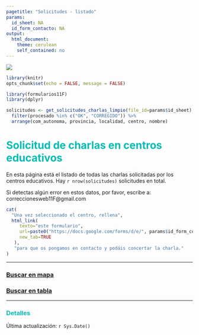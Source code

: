 ```yaml
---
pagetitle: "Solicitudes - listado"
params:
  id_sheet: NA
  id_form_contacto: NA
output: 
  html_document: 
    theme: cerulean
    self_contained: no
---
```



[![](https://raw.githubusercontent.com/11defebrero/assets/main/images/banner11F.png)](https://11defebrero.org/)


<style type="text/css">

h1 {
  color: #00BCB4;
}
h2 {
  color: #00BCB4;
}
h3 {
  color: #00BCB4;
}
h4 {
  color: #00BCB4;
}
h5 {
  color: #00BCB4;
}
li {
  color: #00BCB4;
}
</style>


```r

library(knitr)
opts_chunk$set(echo = FALSE, message = FALSE)

library(formularios11F)
library(dplyr)

solicitudes <- get_solicitudes_charlas_limpio(file_id=params$id_sheet) %>% 
  filter(procesado %in% c("OK", "CORREGIDO")) %>% 
  arrange(com_autonoma, provincia, localidad, centro, nombre)

```


# Solicitud de charlas en centros educativos

En esta página está el listado de todas las charlas solicitadas por los centros educativos. 
Hay `r nrow(solicitudes)` solicitudes en total.

Si detectas algún error en estos datos, por favor, escribe a: correccionesweb11F@gmail.com

```r
cat(
  "Una vez seleccionado el centro, rellena",
  html_link(
     texto="este formulario",
     url=paste0("https://docs.google.com/forms/d/e/", params$id_form_contacto, "/viewform"),
     new_tab=TRUE
   ), 
   "para que os pongamos en contacto y podáis concertar la charla."
)
```

<!-- Una vez concertada la charla, por favor, envíanos la información en el plazo de tres días a través de [este link](https://11defebrero.org/quieres-anunciar-una-charla-o-actividad). -->

<!-- En [este enlace](concertadas_mapa_tabla.html) podéis ver todas las charlas concertadas hasta el momento. -->


-------------

### [Buscar en mapa](solicitudes_mapa_tabla.html#mapa-de-charlas-solicitadas){target="_blank"}

### [Buscar en tabla](solicitudes_mapa_tabla.html#tabla-de-charlas-solicitadas){target="_blank"}

-------------


### Detalles


<!-- ```{r results='asis'} -->

<!-- for (i in 1:nrow(solicitudes)) { -->

<!--   cat("\n\n-------------\n\n") -->
<!--   cat(texto_solicitud_charla(solicitudes[i,])) -->
<!--    cat(html_link( -->
<!--      texto="**>> CONTACTAR CON EL CENTRO <<**", -->
<!--      url=paste0("https://docs.google.com/forms/d/e/", params$id_form_contacto, "/viewform", -->
<!--                 "?entry.212353241=", solicitudes$id[i]), -->
<!--      new_tab=TRUE -->
<!--    )) -->
<!--   cat("<br/>") -->

<!-- } -->


<!-- ``` -->


Última actualización: `r Sys.Date()`


